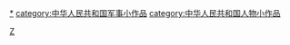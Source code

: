 {{hiddencat}}

[[Category:中国各朝代军事人物小作品|Z]]
[[category:中华人民共和国军事人物|*]]
[[category:中华人民共和国军事小作品|category:中华人民共和国军事小作品]]
[[category:中华人民共和国人物小作品|category:中华人民共和国人物小作品]]